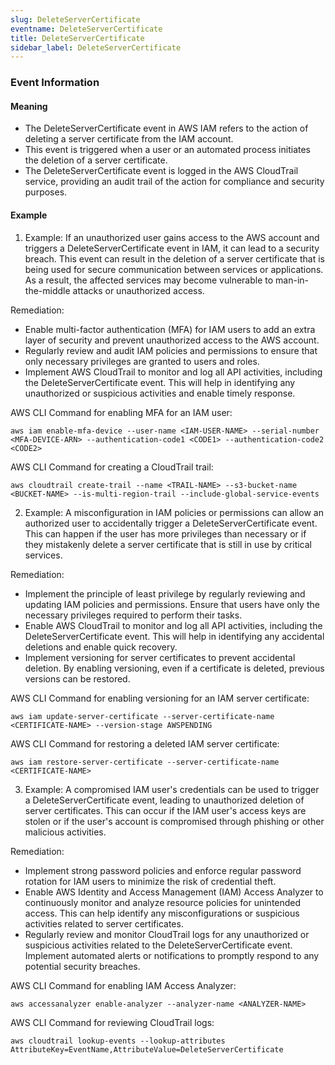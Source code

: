```yaml
--- 
slug: DeleteServerCertificate
eventname: DeleteServerCertificate
title: DeleteServerCertificate
sidebar_label: DeleteServerCertificate
---
```

                       
### Event Information

#### Meaning

- The DeleteServerCertificate event in AWS IAM refers to the action of deleting a server certificate from the IAM account.
- This event is triggered when a user or an automated process initiates the deletion of a server certificate.
- The DeleteServerCertificate event is logged in the AWS CloudTrail service, providing an audit trail of the action for compliance and security purposes.

#### Example

1. Example: If an unauthorized user gains access to the AWS account and triggers a DeleteServerCertificate event in IAM, it can lead to a security breach. This event can result in the deletion of a server certificate that is being used for secure communication between services or applications. As a result, the affected services may become vulnerable to man-in-the-middle attacks or unauthorized access.

Remediation:
- Enable multi-factor authentication (MFA) for IAM users to add an extra layer of security and prevent unauthorized access to the AWS account.
- Regularly review and audit IAM policies and permissions to ensure that only necessary privileges are granted to users and roles.
- Implement AWS CloudTrail to monitor and log all API activities, including the DeleteServerCertificate event. This will help in identifying any unauthorized or suspicious activities and enable timely response.

AWS CLI Command for enabling MFA for an IAM user:
```
aws iam enable-mfa-device --user-name <IAM-USER-NAME> --serial-number <MFA-DEVICE-ARN> --authentication-code1 <CODE1> --authentication-code2 <CODE2>
```

AWS CLI Command for creating a CloudTrail trail:
```
aws cloudtrail create-trail --name <TRAIL-NAME> --s3-bucket-name <BUCKET-NAME> --is-multi-region-trail --include-global-service-events
```


2. Example: A misconfiguration in IAM policies or permissions can allow an authorized user to accidentally trigger a DeleteServerCertificate event. This can happen if the user has more privileges than necessary or if they mistakenly delete a server certificate that is still in use by critical services.

Remediation:
- Implement the principle of least privilege by regularly reviewing and updating IAM policies and permissions. Ensure that users have only the necessary privileges required to perform their tasks.
- Enable AWS CloudTrail to monitor and log all API activities, including the DeleteServerCertificate event. This will help in identifying any accidental deletions and enable quick recovery.
- Implement versioning for server certificates to prevent accidental deletion. By enabling versioning, even if a certificate is deleted, previous versions can be restored.

AWS CLI Command for enabling versioning for an IAM server certificate:
```
aws iam update-server-certificate --server-certificate-name <CERTIFICATE-NAME> --version-stage AWSPENDING
```

AWS CLI Command for restoring a deleted IAM server certificate:
```
aws iam restore-server-certificate --server-certificate-name <CERTIFICATE-NAME>
```


3. Example: A compromised IAM user's credentials can be used to trigger a DeleteServerCertificate event, leading to unauthorized deletion of server certificates. This can occur if the IAM user's access keys are stolen or if the user's account is compromised through phishing or other malicious activities.

Remediation:
- Implement strong password policies and enforce regular password rotation for IAM users to minimize the risk of credential theft.
- Enable AWS Identity and Access Management (IAM) Access Analyzer to continuously monitor and analyze resource policies for unintended access. This can help identify any misconfigurations or suspicious activities related to server certificates.
- Regularly review and monitor CloudTrail logs for any unauthorized or suspicious activities related to the DeleteServerCertificate event. Implement automated alerts or notifications to promptly respond to any potential security breaches.

AWS CLI Command for enabling IAM Access Analyzer:
```
aws accessanalyzer enable-analyzer --analyzer-name <ANALYZER-NAME>
```

AWS CLI Command for reviewing CloudTrail logs:
```
aws cloudtrail lookup-events --lookup-attributes AttributeKey=EventName,AttributeValue=DeleteServerCertificate
```


 
